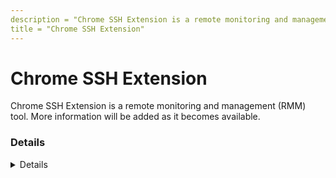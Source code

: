 ```yaml
---
description = "Chrome SSH Extension is a remote monitoring and management (RMM) tool. More information will be added as it becomes available."
title = "Chrome SSH Extension"
---
```




# Chrome SSH Extension

Chrome SSH Extension is a remote monitoring and management (RMM) tool. More information will be added as it becomes available.

### Details
<Details author={""}
         category={""}
         created={""}
         website={""}
         lastModified={""}
         privileges={""}
         free={ false }
         verification={ false }
/>

#### Installation Paths
<Card code={ ["C:\\Users\\*\\AppData\\Local\\Google\\Chrome\\User Data\\Default\\Extensions\\iodihamcpbpeioajjeobimgagajmlibd*", "*Users\\*\\AppData\\Local\\Google\\Chrome\\User Data\\Default\\Extensions\\iodihamcpbpeioajjeobimgagajmlibd*"] }/>





### Forensic Artifacts










